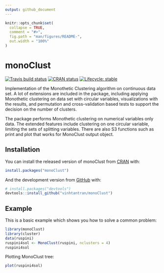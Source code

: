 ```yaml
---
output: github_document
---
```


<!-- README.md is generated from README.Rmd. Please edit that file -->

```r
knitr::opts_chunk$set(
  collapse = TRUE,
  comment = "#>",
  fig.path = "man/figures/README-",
  out.width = "100%"
)
```

# monoClust

<!-- badges: start -->
[![Travis build status](https://travis-ci.org/vinhtantran/monoClust.svg?branch=master)](https://travis-ci.org/vinhtantran/monoClust)
[![CRAN status](https://www.r-pkg.org/badges/version/monoClust)](https://CRAN.R-project.org/package=monoClust)
[![Lifecycle: stable](https://img.shields.io/badge/lifecycle-stable-brightgreen.svg)](https://www.tidyverse.org/lifecycle/#stable)
<!-- badges: end -->

Implementation of the Monothetic Clustering algorithm on continuous data set. A lot of extensions are included in the package, including applying Monothetic clustering on data set with circular variables, visualizations with the results, and permutation and cross-validation based tests to support the decision on the number of clusters.

The package performs Monothetic clustering on numerical variables only data. The extended features include clustering on one circular variable, limiting the sets of splitting variables. There are also S3 functions such as print and plot that works for MonoClust output object.

## Installation

You can install the released version of monoClust from [CRAN](https://CRAN.R-project.org) with:

``` r
install.packages("monoClust")
```

And the development version from [GitHub](https://github.com/) with:

``` r
# install.packages("devtools")
devtools::install_github("vinhtantran/monoClust")
```
## Example

This is a basic example which shows you how to solve a common problem:

```r
library(monoClust)
library(cluster)
data(ruspini)
ruspini4sol <- MonoClust(ruspini, nclusters = 4)
ruspini4sol
```

Plotting MonoClust tree:

```r
plot(ruspini4sol)
```
